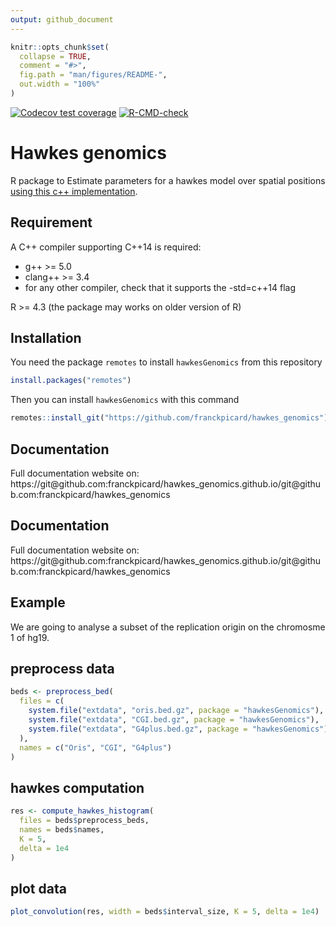 ```yaml
---
output: github_document
---
```


<!-- README.md is generated from README.Rmd. Please edit that file -->

```r
knitr::opts_chunk$set(
  collapse = TRUE,
  comment = "#>",
  fig.path = "man/figures/README-",
  out.width = "100%"
)
```

<!-- badges: start -->
  [![Codecov test coverage](https://codecov.io/gh/franckpicard/hawkes_genomics/branch/main/graph/badge.svg)](https://app.codecov.io/gh/franckpicard/hawkes_genomics?branch=main)
[![R-CMD-check](https://github.com/franckpicard/hawkes_genomics/actions/workflows/R-CMD-check.yaml/badge.svg)](https://github.com/franckpicard/hawkes_genomics/actions/workflows/R-CMD-check.yaml)
<!-- badges: end -->

# Hawkes genomics

R package to Estimate parameters for a hawkes model over spatial positions [using this c++ implementation](https://github.com/fgindraud/hawkes/tree/master).

## Requirement

A C++ compiler supporting C++14 is required:

- g++ >= 5.0
- clang++ >= 3.4
- for any other compiler, check that it supports the -std=c++14 flag

R >= 4.3 (the package may works on older version of R)

## Installation

You need the package `remotes` to install `hawkesGenomics` from this repository

```r
install.packages("remotes")
```

Then you can install `hawkesGenomics` with this command

```r
remotes::install_git("https://github.com/franckpicard/hawkes_genomics")
```

## Documentation

Full documentation website on: https://git@github.com:franckpicard/hawkes_genomics.github.io/git@github.com:franckpicard/hawkes_genomics

## Documentation

Full documentation website on: https://git@github.com:franckpicard/hawkes_genomics.github.io/git@github.com:franckpicard/hawkes_genomics

## Example

We are going to analyse a subset of the replication origin on the chromosme 1
of hg19.

## preprocess data

```r
beds <- preprocess_bed(
  files = c(
    system.file("extdata", "oris.bed.gz", package = "hawkesGenomics"),
    system.file("extdata", "CGI.bed.gz", package = "hawkesGenomics"),
    system.file("extdata", "G4plus.bed.gz", package = "hawkesGenomics")
  ),
  names = c("Oris", "CGI", "G4plus")
)
```

## hawkes computation

```r
res <- compute_hawkes_histogram(
  files = beds$preprocess_beds,
  names = beds$names,
  K = 5,
  delta = 1e4
)
```

## plot data

```r
plot_convolution(res, width = beds$interval_size, K = 5, delta = 1e4)
```
